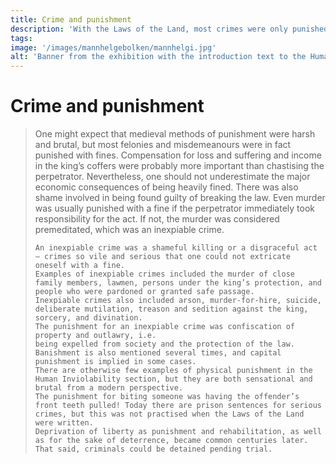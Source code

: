 ```yaml
---
title: Crime and punishment
description: 'With the Laws of the Land, most crimes were only punished with fines.'
tags:
image: '/images/mannhelgebolken/mannhelgi.jpg'
alt: 'Banner from the exhibition with the introduction text to the Human Inviolability section.'
---
```



# Crime and punishment

<Blockquote
    quote='“It is an inexpiable crime to kill a person within the threshold or in the yard outside, or within the fence that surrounds a field or meadow by their own home unless it is in self-defence.”'
    footer='Human Inviolability section, chapter 3' />

<Container stil="initial side">
    One might expect that medieval methods of punishment were harsh and brutal, but most felonies and misdemeanours were in fact punished with fines. 
    Compensation for loss and suffering and income in the king’s coffers were probably more important than chastising the perpetrator. 
    Nevertheless, one should not underestimate the major economic consequences of being heavily fined. 
    There was also shame involved in being found guilty of breaking the law. 
    Even murder was usually punished with a fine if the perpetrator immediately took responsibility for the act. 
    If not, the murder was considered premeditated, which was an inexpiable crime. 
    
    An inexpiable crime was a shameful killing or a disgraceful act – crimes so vile and serious that one could not extricate oneself with a fine. 
    Examples of inexpiable crimes included the murder of close family members, lawmen, persons under the king’s protection, and people who were pardoned or granted safe passage. 
    Inexpiable crimes also included arson, murder-for-hire, suicide, deliberate mutilation, treason and sedition against the king, sorcery, and divination. 
    The punishment for an inexpiable crime was confiscation of property and outlawry, i.e. 
    being expelled from society and the protection of the law. 
    Banishment is also mentioned several times, and capital punishment is implied in some cases. 
    There are otherwise few examples of physical punishment in the Human Inviolability section, but they are both sensational and brutal from a modern perspective. 
    The punishment for biting someone was having the offender’s front teeth pulled! Today there are prison sentences for serious crimes, but this was not practised when the Laws of the Land were written. 
    Deprivation of liberty as punishment and rehabilitation, as well as for the sake of deterrence, became common centuries later. 
    That said, criminals could be detained pending trial.
</Container>

<Work id="ubb-diplom-0150" />
